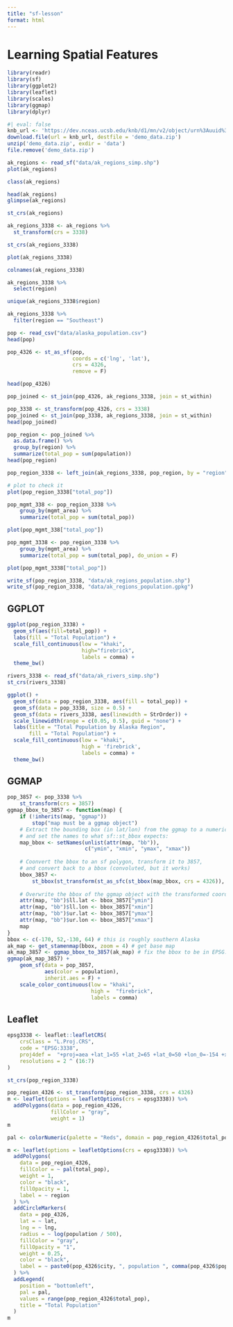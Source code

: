 ```yaml
---
title: "sf-lesson"
format: html
---
```


# Learning Spatial Features

```r
library(readr)
library(sf)
library(ggplot2)
library(leaflet)
library(scales)
library(ggmap)
library(dplyr)
```

```r
#| eval: false
knb_url <- 'https://dev.nceas.ucsb.edu/knb/d1/mn/v2/object/urn%3Auuid%3Aaceaecb2-1ce0-4d41-a839-d3607d32bb58'
download.file(url = knb_url, destfile = 'demo_data.zip')
unzip('demo_data.zip', exdir = 'data')
file.remove('demo_data.zip')
```

```r
ak_regions <- read_sf("data/ak_regions_simp.shp")
plot(ak_regions)
```

```r
class(ak_regions)
```

```r
head(ak_regions)
glimpse(ak_regions)
```

```r
st_crs(ak_regions)
```

```r
ak_regions_3338 <- ak_regions %>% 
  st_transform(crs = 3338)

st_crs(ak_regions_3338)
```

```r
plot(ak_regions_3338)
```

```r
colnames(ak_regions_3338)
```

```r
ak_regions_3338 %>% 
  select(region)
```


```r
unique(ak_regions_3338$region)
```

```r
ak_regions_3338 %>% 
  filter(region == "Southeast")
```

```r
pop <- read_csv("data/alaska_population.csv")
head(pop)
```
```r
pop_4326 <- st_as_sf(pop,
                     coords = c('lng', 'lat'),
                     crs = 4326,
                     remove = F)

head(pop_4326)
```

```r
pop_joined <- st_join(pop_4326, ak_regions_3338, join = st_within)
```

```r
pop_3338 <- st_transform(pop_4326, crs = 3338)
pop_joined <- st_join(pop_3338, ak_regions_3338, join = st_within)
head(pop_joined)
```

```r
pop_region <- pop_joined %>% 
  as.data.frame() %>% 
  group_by(region) %>% 
  summarize(total_pop = sum(population))
head(pop_region)
```

```r
pop_region_3338 <- left_join(ak_regions_3338, pop_region, by = "region")

# plot to check it
plot(pop_region_3338["total_pop"])
```

```r
pop_mgmt_338 <- pop_region_3338 %>%
    group_by(mgmt_area) %>%
    summarize(total_pop = sum(total_pop))

plot(pop_mgmt_338["total_pop"])
```

```r
pop_mgmt_3338 <- pop_region_3338 %>%
    group_by(mgmt_area) %>%
    summarize(total_pop = sum(total_pop), do_union = F)

plot(pop_mgmt_3338["total_pop"])
```

```r
write_sf(pop_region_3338, "data/ak_regions_population.shp")
write_sf(pop_region_3338, "data/ak_regions_population.gpkg")
```

## GGPLOT

```r
ggplot(pop_region_3338) +
  geom_sf(aes(fill=total_pop)) +
  labs(fill = "Total Population") +
  scale_fill_continuous(low = "khaki",
                        high="firebrick", 
                        labels = comma) +
  theme_bw()
```

```r
rivers_3338 <- read_sf("data/ak_rivers_simp.shp")
st_crs(rivers_3338)
```

```r
ggplot() +
  geom_sf(data = pop_region_3338, aes(fill = total_pop)) +
  geom_sf(data = pop_3338, size = 0.5) +
  geom_sf(data = rivers_3338, aes(linewidth = StrOrder)) +
  scale_linewidth(range = c(0.05, 0.5), guid = "none") +
  labs(title = "Total Population by Alaska Region",
       fill = "Total Population") +
  scale_fill_continuous(low = "khaki",
                        high = 'firebrick',
                        labels = comma) +
  theme_bw()
```

## GGMAP

```r
pop_3857 <- pop_3338 %>%
    st_transform(crs = 3857)
ggmap_bbox_to_3857 <- function(map) {
    if (!inherits(map, "ggmap"))
        stop("map must be a ggmap object")
    # Extract the bounding box (in lat/lon) from the ggmap to a numeric vector,
    # and set the names to what sf::st_bbox expects:
    map_bbox <- setNames(unlist(attr(map, "bb")),
                         c("ymin", "xmin", "ymax", "xmax"))
    
    # Coonvert the bbox to an sf polygon, transform it to 3857,
    # and convert back to a bbox (convoluted, but it works)
    bbox_3857 <-
        st_bbox(st_transform(st_as_sfc(st_bbox(map_bbox, crs = 4326)), 3857))
    
    # Overwrite the bbox of the ggmap object with the transformed coordinates
    attr(map, "bb")$ll.lat <- bbox_3857["ymin"]
    attr(map, "bb")$ll.lon <- bbox_3857["xmin"]
    attr(map, "bb")$ur.lat <- bbox_3857["ymax"]
    attr(map, "bb")$ur.lon <- bbox_3857["xmax"]
    map
}
bbox <- c(-170, 52,-130, 64) # this is roughly southern Alaska
ak_map <- get_stamenmap(bbox, zoom = 4) # get base map
ak_map_3857 <- ggmap_bbox_to_3857(ak_map) # fix the bbox to be in EPSG:3857
ggmap(ak_map_3857) +
    geom_sf(data = pop_3857,
            aes(color = population),
            inherit.aes = F) +
    scale_color_continuous(low = "khaki",
                           high =  "firebrick",
                           labels = comma)

```

## Leaflet

```r
epsg3338 <- leaflet::leafletCRS(
    crsClass = "L.Proj.CRS",
    code = "EPSG:3338",
    proj4def =  "+proj=aea +lat_1=55 +lat_2=65 +lat_0=50 +lon_0=-154 +x_0=0 +y_0=0 +ellps=GRS80 +towgs84=0,0,0,0,0,0,0 +units=m +no_defs",
    resolutions = 2 ^ (16:7)
)
```

```r
st_crs(pop_region_3338)
```

```r
pop_region_4326 <- st_transform(pop_region_3338, crs = 4326)
m <- leaflet(options = leafletOptions(crs = epsg3338)) %>% 
  addPolygons(data = pop_region_4326, 
              fillColor = "gray",
              weight = 1)
m
```


```r
pal <- colorNumeric(palette = "Reds", domain = pop_region_4326$total_pop)

m <- leaflet(options = leafletOptions(crs = epsg3338)) %>% 
  addPolygons(
    data = pop_region_4326,
    fillColor = ~ pal(total_pop),
    weight = 1,
    color = "black",
    fillOpacity = 1,
    label = ~ region 
  ) %>% 
  addCircleMarkers(
    data = pop_4326,
    lat = ~ lat,
    lng = ~ lng,
    radius = ~ log(population / 500),
    fillColor = "gray",
    fillOpacity = "1",
    weight = 0.25,
    color = "black",
    label = ~ paste0(pop_4326$city, ", population ", comma(pop_4326$population))
  ) %>% 
  addLegend(
    position = "bottomleft",
    pal = pal,
    values = range(pop_region_4326$total_pop),
    title = "Total Population"
  )
m
```

